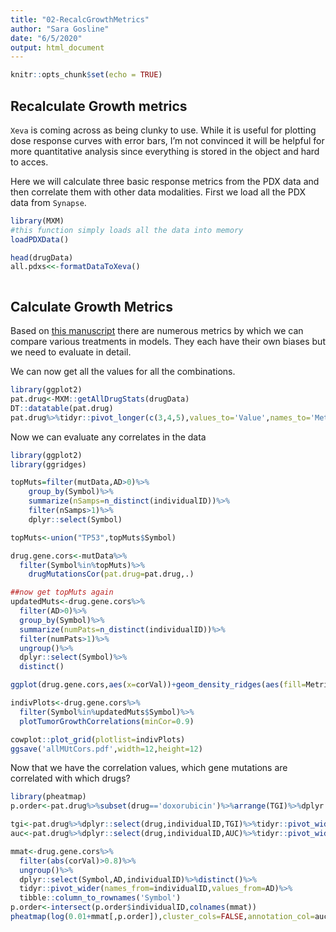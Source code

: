 ```yaml
---
title: "02-RecalcGrowthMetrics"
author: "Sara Gosline"
date: "6/5/2020"
output: html_document
---
```


```r
knitr::opts_chunk$set(echo = TRUE)
```

## Recalculate Growth metrics
`Xeva` is coming across as being clunky to use. While it is useful for plotting dose response curves with error bars, I'm not convinced it will be helpful for more quantitative analysis since everything is stored in the object and hard to acces.

Here we will calculate three basic response metrics from the PDX data and then correlate them with other data modalities. First we load all the PDX data from `Synapse`.

```r
library(MXM)
#this function simply loads all the data into memory
loadPDXData()

head(drugData)
all.pdxs<<-formatDataToXeva()



```


## Calculate Growth Metrics

Based on [this manuscript](https://link.springer.com/content/pdf/10.1208/s12248-018-0284-8.pdf) there are numerous metrics by which we can compare various treatments in models. They each have their own biases but we need to evaluate in detail.

We can now get all the values for all the combinations.

```r
library(ggplot2)
pat.drug<-MXM::getAllDrugStats(drugData)
DT::datatable(pat.drug)
pat.drug%>%tidyr::pivot_longer(c(3,4,5),values_to='Value',names_to='Metric')%>%ggplot(aes(x=individualID,y=Value))+geom_bar(aes(fill=Metric),position='dodge',stat='identity')+facet_grid(~drug)
```

Now we can evaluate any correlates in the data

```r

library(ggplot2)
library(ggridges)

topMuts=filter(mutData,AD>0)%>%
    group_by(Symbol)%>%
    summarize(nSamps=n_distinct(individualID))%>%
    filter(nSamps>1)%>%
    dplyr::select(Symbol)

topMuts<-union("TP53",topMuts$Symbol)

drug.gene.cors<-mutData%>%
  filter(Symbol%in%topMuts)%>%
    drugMutationsCor(pat.drug=pat.drug,.)

##now get topMuts again
updatedMuts<-drug.gene.cors%>%
  filter(AD>0)%>%
  group_by(Symbol)%>%
  summarize(numPats=n_distinct(individualID))%>%
  filter(numPats>1)%>%
  ungroup()%>%
  dplyr::select(Symbol)%>%
  distinct()

ggplot(drug.gene.cors,aes(x=corVal))+geom_density_ridges(aes(fill=Metric,y=drug,alpha=0.8))+scale_fill_viridis_d()

indivPlots<-drug.gene.cors%>%
  filter(Symbol%in%updatedMuts$Symbol)%>%
  plotTumorGrowthCorrelations(minCor=0.9)

cowplot::plot_grid(plotlist=indivPlots)
ggsave('allMUtCors.pdf',width=12,height=12)
```
Now that we have the correlation values, which gene mutations are correlated with which drugs?


```r
library(pheatmap)
p.order<-pat.drug%>%subset(drug=='doxorubicin')%>%arrange(TGI)%>%dplyr::select(individualID)

tgi<-pat.drug%>%dplyr::select(drug,individualID,TGI)%>%tidyr::pivot_wider(values_from='TGI',names_from='drug')%>%tibble::column_to_rownames('individualID')
auc<-pat.drug%>%dplyr::select(drug,individualID,AUC)%>%tidyr::pivot_wider(values_from='AUC',names_from='drug')%>%tibble::column_to_rownames('individualID')

mmat<-drug.gene.cors%>%
  filter(abs(corVal)>0.8)%>%
  ungroup()%>%
  dplyr::select(Symbol,AD,individualID)%>%distinct()%>%
  tidyr::pivot_wider(names_from=individualID,values_from=AD)%>%
  tibble::column_to_rownames('Symbol')
p.order<-intersect(p.order$individualID,colnames(mmat))
pheatmap(log(0.01+mmat[,p.order]),cluster_cols=FALSE,annotation_col=auc,clustering_method='ward.D2',filename = 'correlatedMuts.pdf')
```